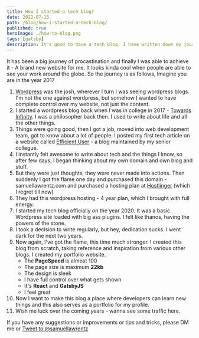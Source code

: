 ```yaml
---
title: How I started a tech blog?
date: 2022-07-15
path: /blog/how-i-started-a-tech-blog/
published: true
heroImage: ./how-to-blog.png
tags: [gatsby]
description: It's good to have a tech blog. I have written down my journey of how I started my blog. You too could get the flame from me.
---
```

It has been a big journey of procastination and finally I was able to achieve it - A brand new website for me. It looks kinda cool when people are able to see your work around the globe. 
So the journey is as follows, Imagine you are in the year 2017
1. [Wordpress](https://wordpress.com) was the josh, wherever I turn I was seeing wordpress blogs. I'm not the one against wordpress, but somehow I wanted to have complete control over my website, not just the content.
2. I started a wordpress blog back when I was in college in 2017 - [Towards Infinity](https://samuellawrentzz.wordpress.com). I was a philosopher back then. I used to write about life and all the other things.
3. Things were going good, then I got a job, moved into web development team, got to know about a lot of people. I posted my first tech article on a website called [Efficient User](https://efficientuser.com) - a blog maintained by my senior collegue.
4. I instantly felt awesome to write about tech and the things I know, so after few days, I began thinking about my own domain and own blog and stuff.
5. But they were just thoughts, they were never made into actions. Then suddenly I got the flame one day and purchased this domain - samuellawrentz.com and purchased a hosting plan at [Hostlinger](https://hostlinger.com) (which I regret till now)
6. They had this wordpress hosting - 4 year plan, which I brought with full energy.
7. I started my tech blog officially on the year 2020. It was a basic Wordpress site loaded with big ass plugins. I felt like thanos, having the powers of the stone.
8. I took a decision to write regularly, but hey, dedication sucks. I went dark for the next two years.
9. Now again, I've got the flame, this time much stronger. I created this blog from scratch, taking reference and inspiration from various other blogs. I created my portfolio website.
	- The **PageSpeed** is almost 100
	- The page size is maximum **22kb**
	- The design is sleek
	- I have full control over what gets shown
	- It's **React** and **GatsbyJS**
	- I feel great
10. Now I want to make this blog a place where developers can learn new things and this also serves as a portfolio for my profile.
11. Wish me luck over the coming years - wanna see some traffic here.

If you have any suggestions or improvements or tips and tricks, please DM me or <a target="_blank" href="https://twitter.com/intent/tweet?screen_name=samuellawrentz&ref_src=twsrc%5Etfw" class="twitter-mention-button" data-show-count="false">Tweet to @samuellawrentz</a>